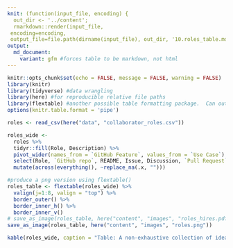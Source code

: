 ```yaml
---
knit: (function(input_file, encoding) {
  out_dir <- '../content';
  rmarkdown::render(input_file,
 encoding=encoding,
 output_file=file.path(dirname(input_file), out_dir, '10.roles_table.md'))})
output: 
  md_document:
    variant: gfm #forces table to be markdown, not html
---
```


```r
knitr::opts_chunk$set(echo = FALSE, message = FALSE, warning = FALSE)
library(knitr)
library(tidyverse) #data wrangling
library(here) #for reproducible relative file paths
library(flextable) #another possible table formatting package.  Can output to html, word, powerpoint, pdf.  Supports cell merging
options(knitr.table.format = 'pipe')
```

<!--DO NOT EDIT. Generated from R/roles_table.Rmd, so edit that and render it to make changes.  This should get tacked on to the end of 09.figures-tables.md when compiled by Manubot -->

```r
roles <- read_csv(here("data", "collaborator_roles.csv"))

roles_wide <-
  roles %>%
  tidyr::fill(Role, Description) %>% 
  pivot_wider(names_from = `GitHub Feature`, values_from = `Use Case`) %>% 
  select(Role, `GitHub repo`, README, Issue, Discussion, `Pull Request`, Fork, `GitHub Pages`) %>% 
  mutate(across(everything(), ~replace_na(.x, "")))
```


```r
#produce a png version using flextable()
roles_table <- flextable(roles_wide) %>% 
  valign(j=1:8, valign = "top") %>% 
  border_outer() %>% 
  border_inner_h() %>% 
  border_inner_v()
# save_as_image(roles_table, here("content", "images", "roles_hires.pdf"))  
save_as_image(roles_table, here("content", "images", "roles.png"))
```


```r
kable(roles_wide, caption = "Table: A non-exhaustive collection of ideas for how various GitHub features could be utilized for a research project. Here we have categorized contributors/collaborators into five roles. A Project Manager owns the GitHub repository for a project, and leads the academic project (e.g., lead author of a manuscript). A co-author contributes to writing and other aspects of research, but may have limited or no experience with programming, git, and/or GitHub. A code contributor writes or edits analysis code for the project. A code reviewer could be a project collaborator or a peer reviewer who reviews project code. They are familiar with coding, but not necessarily with git or GitHub (but they are willing to learn). Finally, community members could be other researchers or non-researchers interested in reproducing results, re-using code or data, or communicating with researchers involved in the project. These roles are not mutually exclusive—a co-author could also be e code contributor and code reviewer, for example. For definitions of the GitHub features, see Box 1. {#tbl:roles}")
```

<!-- An example citation of this table (Table @tbl:roles). -->


